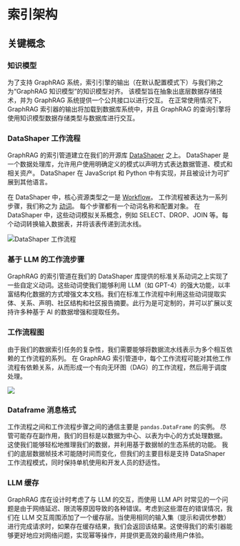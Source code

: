 # 索引架构


## 关键概念

### 知识模型

为了支持 GraphRAG 系统，索引引擎的输出（在默认配置模式下）与我们称之为“GraphRAG 知识模型”的知识模型对齐。
该模型旨在抽象出底层数据存储技术，并为 GraphRAG 系统提供一个公共接口以进行交互。
在正常使用情况下，GraphRAG 索引器的输出将加载到数据库系统中，并且 GraphRAG 的查询引擎将使用知识模型数据存储类型与数据库进行交互。

### DataShaper 工作流程

GraphRAG 的索引管道建立在我们的开源库 [DataShaper](https://github.com/microsoft/datashaper) 之上。
DataShaper 是一个数据处理库，允许用户使用明确定义的模式以声明方式表达数据管道、模式和相关资产。
DataShaper 在 JavaScript 和 Python 中有实现，并且被设计为可扩展到其他语言。

在 DataShaper 中，核心资源类型之一是 [Workflow](https://github.com/microsoft/datashaper/blob/main/javascript/schema/src/workflow/WorkflowSchema.ts)。
工作流程被表达为一系列步骤，我们称之为 [动词](https://github.com/microsoft/datashaper/blob/main/javascript/schema/src/workflow/verbs.ts)。
每个步骤都有一个动词名称和配置对象。
在 DataShaper 中，这些动词模拟关系概念，例如 SELECT、DROP、JOIN 等。每个动词转换输入数据表，并将该表传递到流水线。

![DataShaper 工作流程](/img/1.png)

### 基于 LLM 的工作流步骤

GraphRAG 的索引管道在我们的 DataShaper 库提供的标准关系动词之上实现了一些自定义动词。这些动词使我们能够利用 LLM（如 GPT-4）的强大功能，以丰富结构化数据的方式增强文本文档。我们在标准工作流程中利用这些动词提取实体、关系、声明、社区结构和社区报告摘要。此行为是可定制的，并可以扩展以支持许多种基于 AI 的数据增强和提取任务。

### 工作流程图

由于我们的数据索引任务的复杂性，我们需要能够将数据流水线表示为多个相互依赖的工作流程的系列。
在 GraphRAG 索引管道中，每个工作流程可能对其他工作流程有依赖关系，从而形成一个有向无环图（DAG）的工作流程，然后用于调度处理。

![](/img/f.png)

### Dataframe 消息格式

工作流程之间和工作流程步骤之间的通信主要是 `pandas.DataFrame` 的实例。
尽管可能存在副作用，我们的目标是以数据为中心、以表为中心的方式处理数据。
这使我们能够轻松地推理我们的数据，并利用基于数据帧的生态系统的功能。
我们的底层数据帧技术可能随时间而变化，但我们的主要目标是支持 DataShaper 工作流程模式，同时保持单机使用和开发人员的舒适性。

### LLM 缓存 
GraphRAG 库在设计时考虑了与 LLM 的交互，而使用 LLM API 时常见的一个问题是由于网络延迟、限流等原因导致的各种错误。考虑到这些潜在的错误情况，我们在 LLM 交互周围添加了一个缓存层。当使用相同的输入集（提示和调优参数）进行完成请求时，如果存在缓存结果，我们会返回该结果。这使得我们的索引器能够更好地应对网络问题，实现幂等操作，并提供更高效的最终用户体验。